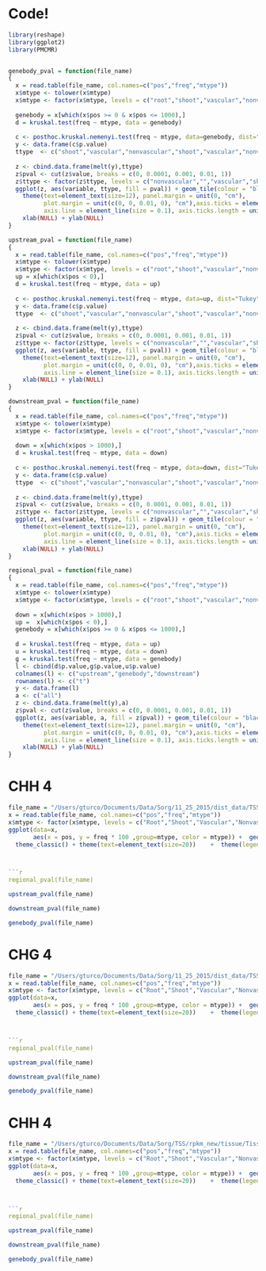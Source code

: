 
Code!
===========================================
```r
library(reshape)
library(ggplot2)
library(PMCMR)


genebody_pval = function(file_name)
{
  x = read.table(file_name, col.names=c("pos","freq","mtype"))
  x$mtype <- tolower(x$mtype)
  x$mtype <- factor(x$mtype, levels = c("root","shoot","vascular","nonvascular"))
  
  genebody = x[which(x$pos >= 0 & x$pos <= 1000),]
  d = kruskal.test(freq ~ mtype, data = genebody) 
  
  c <- posthoc.kruskal.nemenyi.test(freq ~ mtype, data=genebody, dist="Tukey")
  y <- data.frame(c$p.value)
  ttype  <- c("shoot","vascular","nonvascular","shoot","vascular","nonvascular","shoot","vascular","nonvascular")
  
  z <- cbind.data.frame(melt(y),ttype)
  z$pval <- cut(z$value, breaks = c(0, 0.0001, 0.001, 0.01, 1))
  z$ttype <- factor(z$ttype, levels = c("nonvascular","","vascular","shoot"))
  ggplot(z, aes(variable, ttype, fill = pval)) + geom_tile(colour = "black") + scale_fill_brewer(palette = "Blues",direction=-1, limits=c("(0,0.0001]","(0.0001,0.01]","(0.001,0.01]")) + theme_classic() + theme(text=element_text(size=20))    +  
    theme(text=element_text(size=12), panel.margin = unit(0, "cm"), 
          plot.margin = unit(c(0, 0, 0.01, 0), "cm"),axis.ticks = element_line(size = 0.1), 
          axis.line = element_line(size = 0.1), axis.ticks.length = unit(0.05, "cm"), axis.ticks.margin =unit(0, "cm")) + 
    xlab(NULL) + ylab(NULL) 
}

```


```r
upstream_pval = function(file_name)
{
  x = read.table(file_name, col.names=c("pos","freq","mtype"))
  x$mtype <- tolower(x$mtype)
  x$mtype <- factor(x$mtype, levels = c("root","shoot","vascular","nonvascular"))
  up = x[which(x$pos < 0),]
  d = kruskal.test(freq ~ mtype, data = up) 
  
  c <- posthoc.kruskal.nemenyi.test(freq ~ mtype, data=up, dist="Tukey")
  y <- data.frame(c$p.value)
  ttype  <- c("shoot","vascular","nonvascular","shoot","vascular","nonvascular","shoot","vascular","nonvascular")
  
  z <- cbind.data.frame(melt(y),ttype)
  z$pval <- cut(z$value, breaks = c(0, 0.0001, 0.001, 0.01, 1))
  z$ttype <- factor(z$ttype, levels = c("nonvascular","","vascular","shoot"))
  ggplot(z, aes(variable, ttype, fill = pval)) + geom_tile(colour = "black") + scale_fill_brewer(palette = "Blues",direction=-1, limits=c("(0,0.0001]","(0.0001,0.01]","(0.001,0.01]")) + theme_classic() + theme(text=element_text(size=20))    +  
    theme(text=element_text(size=12), panel.margin = unit(0, "cm"), 
          plot.margin = unit(c(0, 0, 0.01, 0), "cm"),axis.ticks = element_line(size = 0.1), 
          axis.line = element_line(size = 0.1), axis.ticks.length = unit(0.05, "cm"), axis.ticks.margin =unit(0, "cm")) + 
    xlab(NULL) + ylab(NULL) 
}

```


```r
downstream_pval = function(file_name)
{
  x = read.table(file_name, col.names=c("pos","freq","mtype"))
  x$mtype <- tolower(x$mtype)
  x$mtype <- factor(x$mtype, levels = c("root","shoot","vascular","nonvascular"))
  
  down = x[which(x$pos > 1000),]
  d = kruskal.test(freq ~ mtype, data = down) 
  
  c <- posthoc.kruskal.nemenyi.test(freq ~ mtype, data=down, dist="Tukey")
  y <- data.frame(c$p.value)
  ttype  <- c("shoot","vascular","nonvascular","shoot","vascular","nonvascular","shoot","vascular","nonvascular")
  
  z <- cbind.data.frame(melt(y),ttype)
  z$pval <- cut(z$value, breaks = c(0, 0.0001, 0.001, 0.01, 1))
  z$ttype <- factor(z$ttype, levels = c("nonvascular","","vascular","shoot"))
  ggplot(z, aes(variable, ttype, fill = z$pval)) + geom_tile(colour = "black") + scale_fill_brewer(palette = "Blues",direction=-1, limits=c("(0,0.0001]","(0.0001,0.01]","(0.001,0.01]")) + theme_classic() + theme(text=element_text(size=20))    +  
    theme(text=element_text(size=12), panel.margin = unit(0, "cm"), 
          plot.margin = unit(c(0, 0, 0.01, 0), "cm"),axis.ticks = element_line(size = 0.1), 
          axis.line = element_line(size = 0.1), axis.ticks.length = unit(0.05, "cm"), axis.ticks.margin =unit(0, "cm")) + 
    xlab(NULL) + ylab(NULL) 
}

```

```r
regional_pval = function(file_name)
{
  x = read.table(file_name, col.names=c("pos","freq","mtype"))
  x$mtype <- tolower(x$mtype)
  x$mtype <- factor(x$mtype, levels = c("root","shoot","vascular","nonvascular"))
  
  down = x[which(x$pos > 1000),]
  up =  x[which(x$pos < 0),]
  genebody = x[which(x$pos >= 0 & x$pos <= 1000),]
  
  d = kruskal.test(freq ~ mtype, data = up) 
  u = kruskal.test(freq ~ mtype, data = down) 
  g = kruskal.test(freq ~ mtype, data = genebody) 
  l <- cbind(d$p.value,g$p.value,u$p.value)
  colnames(l) <- c("upstream","genebody","downstream")
  rownames(l) <- c("t")
  y <- data.frame(l) 
  a <- c("all")
  z <- cbind.data.frame(melt(y),a)
  z$pval <- cut(z$value, breaks = c(0, 0.0001, 0.001, 0.01, 1))
  ggplot(z, aes(variable, a, fill = z$pval)) + geom_tile(colour = "black") + scale_fill_brewer(palette = "Blues",direction=-1, limits=c("(0,0.0001]","(0.0001,0.01]","(0.001,0.01]")) + theme_classic() + theme(text=element_text(size=20))    +  
    theme(text=element_text(size=12), panel.margin = unit(0, "cm"), 
          plot.margin = unit(c(0, 0, 0.01, 0), "cm"),axis.ticks = element_line(size = 0.1), 
          axis.line = element_line(size = 0.1), axis.ticks.length = unit(0.05, "cm"), axis.ticks.margin =unit(0, "cm")) + 
    xlab(NULL) + ylab(NULL) 
}
```


CHH 4
==================
```r
file_name = "/Users/gturco/Documents/Data/Sorg/11_25_2015/dist_data/TSS_cs_plots/Tissue/CHH/CHH_4.txt"
x = read.table(file_name, col.names=c("pos","freq","mtype"))
x$mtype <- factor(x$mtype, levels = c("Root","Shoot","Vascular","Nonvascular"))
ggplot(data=x, 
       aes(x = pos, y = freq * 100 ,group=mtype, color = mtype)) +  geom_line(size = .3) +
  theme_classic() + theme(text=element_text(size=20))    +  theme(legend.position ="none", text=element_text(size=7), panel.margin = unit(0, "cm"), plot.margin = unit(c(0, 0, 0.01, -0.1), "cm"),axis.ticks = element_line(size = 0.1), axis.line = element_line(size = 0.1), axis.ticks.length = unit(0.05, "cm"), axis.ticks.margin =unit(0, "cm")) + xlab(NULL) + ylab("% Methylation") + scale_colour_manual(values=c("#c6141c","#fccb0c","#009987","#3261a8"))



```r
regional_pval(file_name)
```

```r
upstream_pval(file_name)
```

```r
downstream_pval(file_name)
```

```r
genebody_pval(file_name)
```

CHG 4
==================
```r
file_name = "/Users/gturco/Documents/Data/Sorg/11_25_2015/dist_data/TSS_cs_plots/Tissue/CHG/CHG_4.txt"
x = read.table(file_name, col.names=c("pos","freq","mtype"))
x$mtype <- factor(x$mtype, levels = c("Root","Shoot","Vascular","Nonvascular"))
ggplot(data=x, 
       aes(x = pos, y = freq * 100 ,group=mtype, color = mtype)) +  geom_line(size = .3) +
  theme_classic() + theme(text=element_text(size=20))    +  theme(legend.position ="none", text=element_text(size=7), panel.margin = unit(0, "cm"), plot.margin = unit(c(0, 0, 0.01, -0.1), "cm"),axis.ticks = element_line(size = 0.1), axis.line = element_line(size = 0.1), axis.ticks.length = unit(0.05, "cm"), axis.ticks.margin =unit(0, "cm")) + xlab(NULL) + ylab("% Methylation") + scale_colour_manual(values=c("#c6141c","#fccb0c","#009987","#3261a8"))



```r
regional_pval(file_name)
```

```r
upstream_pval(file_name)
```

```r
downstream_pval(file_name)
```

```r
genebody_pval(file_name)
```

CHH 4
==================
```r
file_name = "/Users/gturco/Documents/Data/Sorg/TSS/rpkm_new/tissue/Tissue/CG_all_1.txt"
x = read.table(file_name, col.names=c("pos","freq","mtype"))
x$mtype <- factor(x$mtype, levels = c("Root","Shoot","Vascular","Nonvascular"))
ggplot(data=x, 
       aes(x = pos, y = freq * 100 ,group=mtype, color = mtype)) +  geom_line(size = .3) +
  theme_classic() + theme(text=element_text(size=20))    +  theme(legend.position ="none", text=element_text(size=7), panel.margin = unit(0, "cm"), plot.margin = unit(c(0, 0, 0.01, -0.1), "cm"),axis.ticks = element_line(size = 0.1), axis.line = element_line(size = 0.1), axis.ticks.length = unit(0.05, "cm"), axis.ticks.margin =unit(0, "cm")) + xlab(NULL) + ylab("% Methylation") + scale_colour_manual(values=c("#c6141c","#fccb0c","#009987","#3261a8"))



```r
regional_pval(file_name)
```

```r
upstream_pval(file_name)
```

```r
downstream_pval(file_name)
```

```r
genebody_pval(file_name)
```

